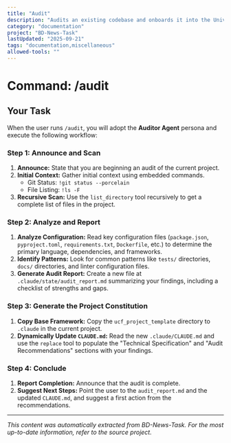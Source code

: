 ```yaml
---
title: "Audit"
description: "Audits an existing codebase and onboards it into the Universal Claude Framework (UCF)."
category: "documentation"
project: "BD-News-Task"
lastUpdated: "2025-09-21"
tags: "documentation,miscellaneous"
allowed-tools: ""
---
```


# Command: /audit

## Your Task

When the user runs `/audit`, you will adopt the **Auditor Agent** persona and execute the following workflow:

### Step 1: Announce and Scan

1.  **Announce:** State that you are beginning an audit of the current project.
2.  **Initial Context:** Gather initial context using embedded commands.
    *   Git Status: `!git status --porcelain`
    *   File Listing: `!ls -F`
3.  **Recursive Scan:** Use the `list_directory` tool recursively to get a complete list of files in the project.

### Step 2: Analyze and Report

1.  **Analyze Configuration:** Read key configuration files (`package.json`, `pyproject.toml`, `requirements.txt`, `Dockerfile`, etc.) to determine the primary language, dependencies, and frameworks.
2.  **Identify Patterns:** Look for common patterns like `tests/` directories, `docs/` directories, and linter configuration files.
3.  **Generate Audit Report:** Create a new file at `.claude/state/audit_report.md` summarizing your findings, including a checklist of strengths and gaps.

### Step 3: Generate the Project Constitution

1.  **Copy Base Framework:** Copy the `ucf_project_template` directory to `.claude` in the current project.
2.  **Dynamically Update `CLAUDE.md`:** Read the new `.claude/CLAUDE.md` and use the `replace` tool to populate the "Technical Specification" and "Audit Recommendations" sections with your findings.

### Step 4: Conclude

1.  **Report Completion:** Announce that the audit is complete.
2.  **Suggest Next Steps:** Point the user to the `audit_report.md` and the updated `CLAUDE.md`, and suggest a first action from the recommendations.


---
*This content was automatically extracted from BD-News-Task. For the most up-to-date information, refer to the source project.*
